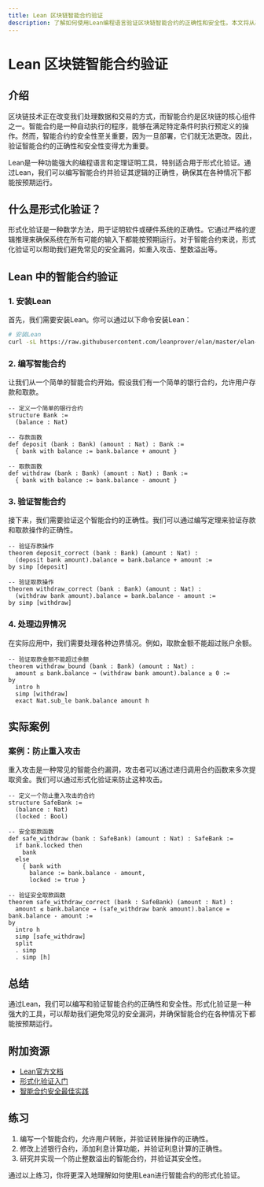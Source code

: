 ```yaml
---
title: Lean 区块链智能合约验证
description: 了解如何使用Lean编程语言验证区块链智能合约的正确性和安全性。本文将从基础概念入手，逐步讲解如何编写和验证智能合约，并提供实际案例和代码示例。
---
```


# Lean 区块链智能合约验证

## 介绍

区块链技术正在改变我们处理数据和交易的方式，而智能合约是区块链的核心组件之一。智能合约是一种自动执行的程序，能够在满足特定条件时执行预定义的操作。然而，智能合约的安全性至关重要，因为一旦部署，它们就无法更改。因此，验证智能合约的正确性和安全性变得尤为重要。

Lean是一种功能强大的编程语言和定理证明工具，特别适合用于形式化验证。通过Lean，我们可以编写智能合约并验证其逻辑的正确性，确保其在各种情况下都能按预期运行。

## 什么是形式化验证？

形式化验证是一种数学方法，用于证明软件或硬件系统的正确性。它通过严格的逻辑推理来确保系统在所有可能的输入下都能按预期运行。对于智能合约来说，形式化验证可以帮助我们避免常见的安全漏洞，如重入攻击、整数溢出等。

## Lean 中的智能合约验证

### 1. 安装Lean

首先，我们需要安装Lean。你可以通过以下命令安装Lean：

```bash
# 安装Lean
curl -sL https://raw.githubusercontent.com/leanprover/elan/master/elan-init.sh | sh
```

### 2. 编写智能合约

让我们从一个简单的智能合约开始。假设我们有一个简单的银行合约，允许用户存款和取款。

```lean
-- 定义一个简单的银行合约
structure Bank :=
  (balance : Nat)

-- 存款函数
def deposit (bank : Bank) (amount : Nat) : Bank :=
  { bank with balance := bank.balance + amount }

-- 取款函数
def withdraw (bank : Bank) (amount : Nat) : Bank :=
  { bank with balance := bank.balance - amount }
```

### 3. 验证智能合约

接下来，我们需要验证这个智能合约的正确性。我们可以通过编写定理来验证存款和取款操作的正确性。

```lean
-- 验证存款操作
theorem deposit_correct (bank : Bank) (amount : Nat) :
  (deposit bank amount).balance = bank.balance + amount :=
by simp [deposit]

-- 验证取款操作
theorem withdraw_correct (bank : Bank) (amount : Nat) :
  (withdraw bank amount).balance = bank.balance - amount :=
by simp [withdraw]
```

### 4. 处理边界情况

在实际应用中，我们需要处理各种边界情况。例如，取款金额不能超过账户余额。

```lean
-- 验证取款金额不能超过余额
theorem withdraw_bound (bank : Bank) (amount : Nat) :
  amount ≤ bank.balance → (withdraw bank amount).balance ≥ 0 :=
by
  intro h
  simp [withdraw]
  exact Nat.sub_le bank.balance amount h
```

## 实际案例

### 案例：防止重入攻击

重入攻击是一种常见的智能合约漏洞，攻击者可以通过递归调用合约函数来多次提取资金。我们可以通过形式化验证来防止这种攻击。

```lean
-- 定义一个防止重入攻击的合约
structure SafeBank :=
  (balance : Nat)
  (locked : Bool)

-- 安全取款函数
def safe_withdraw (bank : SafeBank) (amount : Nat) : SafeBank :=
  if bank.locked then
    bank
  else
    { bank with
      balance := bank.balance - amount,
      locked := true }

-- 验证安全取款函数
theorem safe_withdraw_correct (bank : SafeBank) (amount : Nat) :
  amount ≤ bank.balance → (safe_withdraw bank amount).balance = bank.balance - amount :=
by
  intro h
  simp [safe_withdraw]
  split
  . simp
  . simp [h]
```

## 总结

通过Lean，我们可以编写和验证智能合约的正确性和安全性。形式化验证是一种强大的工具，可以帮助我们避免常见的安全漏洞，并确保智能合约在各种情况下都能按预期运行。

## 附加资源

- [Lean官方文档](https://leanprover.github.io/)
- [形式化验证入门](https://en.wikipedia.org/wiki/Formal_verification)
- [智能合约安全最佳实践](https://consensys.github.io/smart-contract-best-practices/)

## 练习

1. 编写一个智能合约，允许用户转账，并验证转账操作的正确性。
2. 修改上述银行合约，添加利息计算功能，并验证利息计算的正确性。
3. 研究并实现一个防止整数溢出的智能合约，并验证其安全性。

通过以上练习，你将更深入地理解如何使用Lean进行智能合约的形式化验证。
